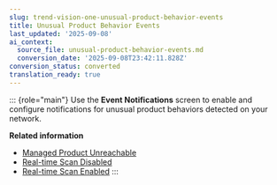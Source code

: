 ```yaml
---
slug: trend-vision-one-unusual-product-behavior-events
title: Unusual Product Behavior Events
last_updated: '2025-09-08'
ai_context:
  source_file: unusual-product-behavior-events.md
  conversion_date: '2025-09-08T23:42:11.828Z'
conversion_status: converted
translation_ready: true
---
```


::: {role="main"}
Use the **Event Notifications** screen to enable and configure notifications for unusual product behaviors detected on your network.

**Related information**

- [Managed Product Unreachable](managed-product-unreachable.mdx)
- [Real-time Scan Disabled](realtime-scan-disabled-apex.mdx)
- [Real-time Scan Enabled](realtime-scan-enabled-apex.mdx)
:::
